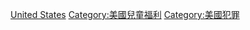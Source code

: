 [[Category:各國兒童虐待|United States]]
[[Category:美國兒童福利|Category:美國兒童福利]]
[[Category:美國犯罪|Category:美國犯罪]]
